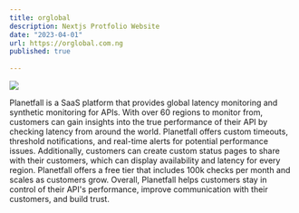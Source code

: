 ```yaml
---
title: orglobal
description: Nextjs Protfolio Website
date: "2023-04-01"
url: https://orglobal.com.ng
published: true
  
---
```



[![](/planetfall.png)](https://orglobal.com.ng)

Planetfall is a SaaS platform that provides global latency monitoring and synthetic monitoring for APIs. With over 60 regions to monitor from, customers can gain insights into the true performance of their API by checking latency from around the world. 
Planetfall offers custom timeouts, threshold notifications, and real-time alerts for potential performance issues. Additionally, customers can create custom status pages to share with their customers, which can display availability and latency for every region. Planetfall offers a free tier that includes 100k checks per month and scales as customers grow. Overall, Planetfall helps customers stay in control of their API's performance, improve communication with their customers, and build trust.

